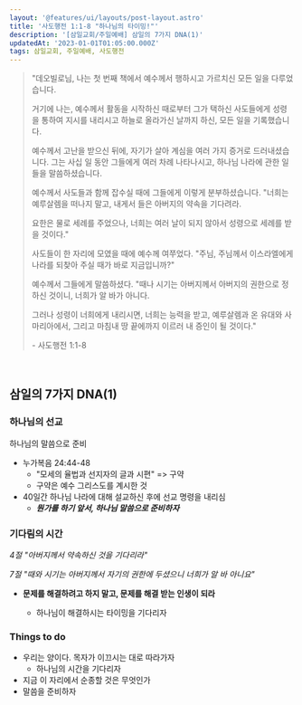 ```yaml
---
layout: '@features/ui/layouts/post-layout.astro'
title: '사도행전 1:1-8 "하나님의 타이밍!"'
description: '[삼일교회/주일예배] 삼일의 7가지 DNA(1)'
updatedAt: '2023-01-01T01:05:00.000Z'
tags: 삼일교회, 주일예배, 사도행전
---
```



> "데오빌로님, 나는 첫 번째 책에서 예수께서 행하시고 가르치신 모든 일을 다루었습니다.
>
> 거기에 나는, 예수께서 활동을 시작하신 때로부터 그가 택하신 사도들에게 성령을 통하여 지시를 내리시고 하늘로 올라가신 날까지 하신, 모든 일을 기록했습니다.
>
> 예수께서 고난을 받으신 뒤에, 자기가 살아 계심을 여러 가지 증거로 드러내셨습니다. 그는 사십 일 동안 그들에게 여러 차례 나타나시고, 하나님 나라에 관한 일들을 말씀하셨습니다.
>
> 예수께서 사도들과 함께 잡수실 때에 그들에게 이렇게 분부하셨습니다. "너희는 예루살렘을 떠나지 말고, 내게서 들은 아버지의 약속을 기다려라.
>
> 요한은 물로 세례를 주었으나, 너희는 여러 날이 되지 않아서 성령으로 세례를 받을 것이다."
>
> 사도들이 한 자리에 모였을 때에 예수께 여쭈었다. "주님, 주님께서 이스라엘에게 나라를 되찾아 주실 때가 바로 지금입니까?"
>
> 예수께서 그들에게 말씀하셨다. "때나 시기는 아버지께서 아버지의 권한으로 정하신 것이니, 너희가 알 바가 아니다.
>
> 그러나 성령이 너희에게 내리시면, 너희는 능력을 받고, 예루살렘과 온 유대와 사마리아에서, 그리고 마침내 땅 끝에까지 이르러 내 증인이 될 것이다."
>
> \- 사도행전 1:1-8

<br />

## 삼일의 7가지 DNA(1)

### 하나님의 선교

하나님의 말씀으로 준비

- 누가복음 24:44-48
  - "모세의 율법과 선지자의 글과 시편" => 구약
  - 구약은 예수 그리스도를 계시한 것
- 40일간 하나님 나라에 대해 설교하신 후에 선교 명령을 내리심
  - **_뭔가를 하기 앞서, 하나님 말씀으로 준비하자_**

### 기다림의 시간

_4절 "아버지께서 약속하신 것을 기다리라"_

_7절 "때와 시기는 아버지께서 자기의 권한에 두셨으니 너희가 알 바 아니요"_

- **문제를 해결하려고 하지 말고, 문제를 해결 받는 인생이 되라**

  - 하나님이 해결하시는 타이밍을 기다리자

### Things to do

- 우리는 양이다. 목자가 이끄시는 대로 따라가자
  - 하나님의 시간을 기다리자
- 지금 이 자리에서 순종할 것은 무엇인가
- 말씀을 준비하자
